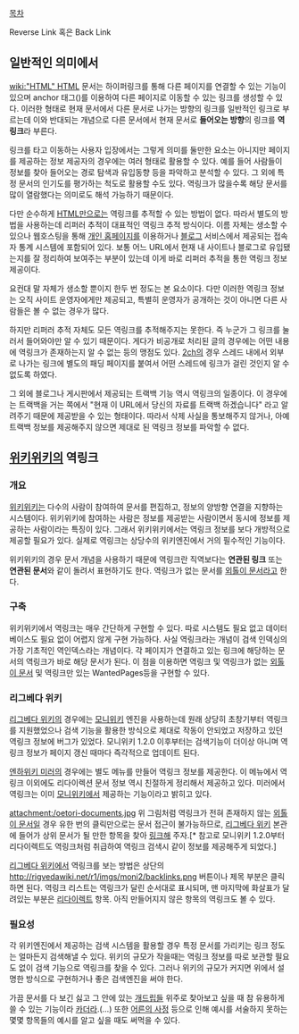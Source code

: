 [[목차]]

Reverse Link 혹은 Back Link

== 일반적인 의미에서 ==
[[wiki:"HTML" HTML]] 문서는 하이퍼링크를 통해 다른 페이지를 연결할 수 있는 기능이 있으며 anchor 태그(<a>)를 이용하여 다른 페이지로 이동할 수 있는 링크를 생성할 수 있다. 이러한 형태로 현재 문서에서 다른 문서로 나가는 방향의 링크를 일반적인 링크로 부르는데 이와 반대되는 개념으로 다른 문서에서 현재 문서로 '''들어오는 방향'''의 링크를 '''역링크'''라 부른다.

링크를 타고 이동하는 사용자 입장에서는 그렇게 의미를 둘만한 요소는 아니지만 페이지를 제공하는 정보 제공자의 경우에는 여러 형태로 활용할 수 있다. 예를 들어 사람들이 정보를 찾아 들어오는 경로 탐색과 유입동향 등을 파악하고 분석할 수 있다. 그 외에 특정 문서의 인기도를 평가하는 척도로 활용할 수도 있다. 역링크가 많을수록 해당 문서를 많이 열람했다는 의미로도 해석 가능하기 때문이다.

다만 순수하게 [[HTML]]만으로는 역링크를 추적할 수 있는 방법이 없다. 따라서 별도의 방법을 사용하는데 리퍼러 추적이 대표적인 역링크 추적 방식이다. 이름 자체는 생소할 수 있으나 웹호스팅을 통해 [[개인 홈페이지]]를 이용하거나 [[블로그]] 서비스에서 제공되는 접속자 통계 시스템에 포함되어 있다. 보통 어느 URL에서 현재 내 사이트나 블로그로 유입됐는지를 잘 정리하여 보여주는 부분이 있는데 이게 바로 리퍼러 추적을 통한 역링크 정보 제공이다. 

요컨대 말 자체가 생소할 뿐이지 한두 번 정도는 본 요소이다. 다만 이러한 역링크 정보는 오직 사이트 운영자에게만 제공되고, 특별히 운영자가 공개하는 것이 아니면 다른 사람들은 볼 수 없는 경우가 많다.

하지만 리퍼러 추적 자체도 모든 역링크를 추적해주지는 못한다. 즉 누군가 그 링크를 눌러서 들어와야만 알 수 있기 때문이다. 게다가 비공개로 처리된 글의 경우에는 어떤 내용에 역링크가 존재하는지 알 수 없는 등의 맹점도 있다. [[2ch]]의 경우 스레드 내에서 외부로 나가는 링크에 별도의 패딩 페이지를 붙여서 어떤 스레드에 링크가 걸린 것인지 알 수 없도록 하였다.

그 외에 블로그나 게시판에서 제공되는 트랙백 기능 역시 역링크의 일종이다. 이 경우에는 트랙백을 거는 쪽에서 "현재 이 URL에서 당신의 자료를 트랙백 하겠습니다" 라고 알려주기 때문에 제공받을 수 있는 형태이다. 따라서 삭제 사실을 통보해주지 않거나, 아예 트랙백 정보를 제공해주지 않으면 제대로 된 역링크 정보를 파악할 수 없다.

== [[위키위키]]의 역링크 ==
=== 개요 ===
[[위키위키]]는 다수의 사람이 참여하여 문서를 편집하고, 정보의 양방향 연결을 지향하는 시스템이다. 위키위키에 참여하는 사람은 정보를 제공받는 사람이면서 동시에 정보를 제공하는 사람이라는 특징이 있다. 그래서 위키위키에서는 역링크 정보를 보다 개방적으로 제공할 필요가 있다. 실제로 역링크는 상당수의 위키엔진에서 거의 필수적인 기능이다.

위키위키의 경우 문서 개념을 사용하기 때문에 역링크란 직역보다는 '''연관된 링크''' 또는 '''연관된 문서'''와 같이 돌려서 표현하기도 한다. 역링크가 없는 문서를 [[외톨이 문서]]라고 한다.

=== 구축 ===
위키위키에서 역링크는 매우 간단하게 구현할 수 있다. 따로 시스템도 필요 없고 데이터베이스도 필요 없이 어렵지 않게 구현 가능하다. 사실 역링크라는 개념이 검색 인덱싱의 가장 기초적인 역인덱스라는 개념이다. 각 페이지가 연결하고 있는 링크에 해당하는 문서의 역링크가 바로 해당 문서가 된다. 이 점을 이용하면 역링크 및 역링크가 없는 [[외톨이 문서]] 및 역링크만 있는 WantedPages등을 구현할 수 있다.

=== 리그베다 위키 ===
[[리그베다 위키]]의 경우에는 [[모니위키]] 엔진을 사용하는데 원래 상당히 초창기부터 역링크를 지원했었으나 검색 기능을 활용한 방식으로 제대로 작동이 안되었고 저장하고 있던 역링크 정보에 버그가 있었다. 모니위키 1.2.0 이후부터는 검색기능이 더이상 아니며 역링크 정보가 페이지 갱신 때마다 즉각적으로 업데이트 된다.

[[엔하위키 미러]]의 경우에는 별도 메뉴를 만들어 역링크 정보를 제공한다. 이 메뉴에서 역링크 이외에도 리다이렉션 문서 정보 역시 친절하게 정리해서 제공하고 있다. 미러에서 역링크는 이미 [[모니위키]]에서 제공하는 기능이라고 밝히고 있다.

attachment:/oetori-documents.jpg
위 그림처럼 역링크가 전혀 존재하지 않는 [[외톨이 문서]]일 경우 유한 번의 클릭만으로는 문서 접근이 불가능하므로, [[리그베다 위키]] 본관에 들어가 상위 문서가 될 만한 항목을 찾아 [[링크]]해 주자.[* 참고로 모니위키 1.2.0부터 리다이렉트도 역링크처럼 취급하여 역링크 검색시 같이 정보를 제공해주게 되었다.]

[[리그베다 위키]]에서 역링크를 보는 방법은 상단의 http://rigvedawiki.net/r1/imgs/moni2/backlinks.png 버튼이나 제목 부분은 클릭하면 된다. 역링크 리스트는 역링크가 달린 순서대로 표시되며, 맨 마지막에 화살표가 달려있는 부분은 [[리다이렉트]] 항목. 아직 만들어지지 않은 항목의 역링크도 볼 수 있다.

=== 필요성 ===
각 위키엔진에서 제공하는 검색 시스템을 활용할 경우 특정 문서를 가리키는 링크 정도는 얼마든지 검색해낼 수 있다. 위키의 규모가 작을때는 역링크 정보를 따로 보관할 필요도 없이 검색 기능으로 역링크를 찾을 수 있다. 그러나 위키의 규모가 커지면 위에서 설명한 방식으로 구현하거나 좋은 검색엔진을 써야 한다.

가끔 문서를 다 보긴 싫고 그 안에 있는 [[개드립]]들 위주로 찾아보고 싶을 때 참 유용하게 쓸 수 있는 기능이라 [[카더라]].(…) 또한 [[어른의 사정]] 등으로 인해 예시를 서술하지 못하는 몇몇 항목들의 예시를 알고 싶을 때도 써먹을 수 있다.
